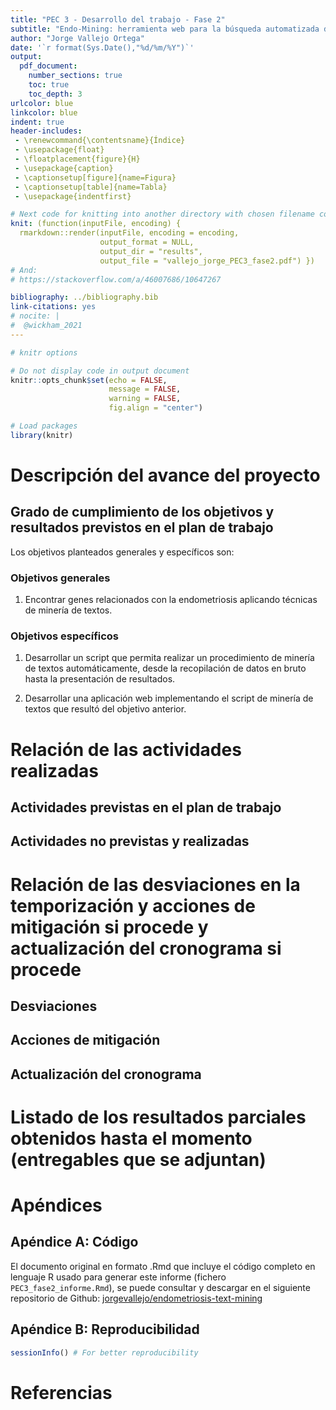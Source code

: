 ```yaml
---
title: "PEC 3 - Desarrollo del trabajo - Fase 2"
subtitle: "Endo-Mining: herramienta web para la búsqueda automatizada de genes potencialmente relacionados con la endometriosis a través de minería de textos"
author: "Jorge Vallejo Ortega"
date: '`r format(Sys.Date(),"%d/%m/%Y")`'
output:
  pdf_document:
    number_sections: true
    toc: true
    toc_depth: 3
urlcolor: blue
linkcolor: blue
indent: true
header-includes:
 - \renewcommand{\contentsname}{Índice}
 - \usepackage{float}
 - \floatplacement{figure}{H}
 - \usepackage{caption}
 - \captionsetup[figure]{name=Figura}
 - \captionsetup[table]{name=Tabla}
 - \usepackage{indentfirst}

# Next code for knitting into another directory with chosen filename comes from: https://stackoverflow.com/questions/39662365/knit-one-markdown-file-to-two-output-files/53280491#53280491
knit: (function(inputFile, encoding) {
  rmarkdown::render(inputFile, encoding = encoding,
                    output_format = NULL,
                    output_dir = "results",
                    output_file = "vallejo_jorge_PEC3_fase2.pdf") })
# And:
# https://stackoverflow.com/a/46007686/10647267

bibliography: ../bibliography.bib
link-citations: yes
# nocite: |
#  @wickham_2021
---
```

  
```r
# knitr options

# Do not display code in output document
knitr::opts_chunk$set(echo = FALSE,
                      message = FALSE,
                      warning = FALSE,
                      fig.align = "center")
```

```r
# Load packages
library(knitr)
```
\newpage

# Descripción del avance del proyecto

## Grado de cumplimiento de los objetivos y resultados previstos en el plan de trabajo

Los objetivos planteados generales y específicos son:

### Objetivos generales

1. Encontrar genes relacionados con la endometriosis aplicando técnicas de minería de textos.

### Objetivos específicos

1. Desarrollar un script que permita realizar un procedimiento de minería de textos automáticamente, desde la recopilación de datos en bruto hasta la presentación de resultados.

2. Desarrollar una aplicación web implementando el script de minería de textos que resultó del objetivo anterior.




# Relación de las actividades realizadas

## Actividades previstas en el plan de trabajo

## Actividades no previstas y realizadas

# Relación de las desviaciones en la temporización y acciones de mitigación si procede y actualización del cronograma si procede 
 
## Desviaciones

## Acciones de mitigación

## Actualización del cronograma

# Listado de los resultados parciales obtenidos hasta el momento (entregables que se adjuntan)

# Apéndices
 
## Apéndice A: Código

El documento original en formato .Rmd que incluye el código completo en lenguaje R usado para generar este informe (fichero `PEC3_fase2_informe.Rmd`), se puede consultar y descargar en el siguiente repositorio de Github:
[jorgevallejo/endometriosis-text-mining](https://github.com/jorgevallejo/endometriosis-text-mining/tree/master/PEC2)

## Apéndice B: Reproducibilidad {#apendiceB}
```r
sessionInfo() # For better reproducibility
```

\newpage

# Referencias
\
